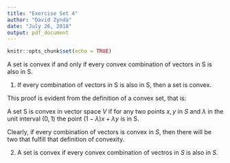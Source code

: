 ---
title: "Exercise Set 4"
author: "David Zynda"
date: "July 26, 2018"
output: pdf_document
---

```{r setup, include=FALSE}
knitr::opts_chunk$set(echo = TRUE)
```

A set is convex if and only if every convex combination of vectors in S is also in S. 

(1) If every combination of vectors in S is also in S, then a set is convex. 

This proof is evident from the definition of a convex set, that is:

A set S is convex in vector space $V$ if for any two points $x,y$ in $S$ and $\lambda$ in the unit interval $(0,1)$ the point $(1-\lambda)x + \lambda y$ is in S. 

Clearly, if every combination of vectors is convex in $S$, then there will be two that fulfill that definition of convexity.

(2) A set is convex if every convex combination of vectros in $S$ is also in $S$. 

